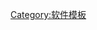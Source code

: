 {{sidebar
|name = Java platforms
|title = [[Java平臺|Java]]版本
|image = [[File:Duke (Java mascot) waving.svg|60px]]
|contentclass = plainlist
|contentstyle = font-weight:bold

|content1 =
*[[Java Card]]
*[[Java_ME|Micro Edition]]（ME）
*[[Java_SE|Standard Edition]]（SE）
*[[Java_EE|Enterprise Edition]]（EE）
*[[JavaFX]]（合并到Java SE 8）
*{{link-en|PersonalJava|PersonalJava}}（已终止）

}}<noinclude>
[[Category:软件模板]]
</noinclude>